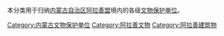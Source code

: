 本分类用于归纳[[内蒙古自治区|内蒙古自治区]][[阿拉善盟|阿拉善盟]]境内的各级[[文物保护单位|文物保护单位]]。

[[Category:内蒙古文物保护单位|Category:内蒙古文物保护单位]]
[[Category:阿拉善文物|Category:阿拉善文物]]
[[Category:阿拉善建筑物|Category:阿拉善建筑物]]